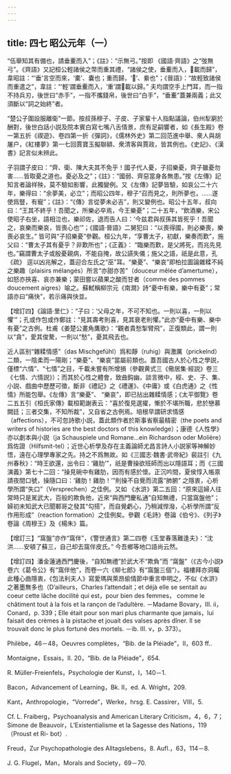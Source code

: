 ```yaml
---
---
---
```

title: 四七 昭公元年（一）
---




“伍舉知其有備也，請垂櫜而入”；《註》：“示無弓。”按即 《國語·齊語》之“弢無弓”。《齊語》又記桓公輕諸侯之幣而重其禮，“諸侯之使，垂櫜而入，𦓾載而歸”，韋昭註：“‘垂’言空而來，‘橐’、囊也；重而歸，‘𦓾’、絭也”；《晉語》：“故輕致諸侯而重遣之”，韋註：“‘輕’謂垂櫜而入，‘重’謂𦓾載以歸。” 夫均謂空手上門耳，而一指不持兵刃，後世曰“赤手”，一指不攜錢帛，後世曰“白手”，“垂櫜”蓋兼兩義；此又須斷以“詞之始終”者。

“楚公子圍設服離衛”一節。按叔孫穆子、子皮、子家輩十人指點議論，伯州犁窮於酬對，後世白話小説及院本賓白寫七嘴八舌情景，庶有足嗣響者，如《長生殿》卷一第五折《禊遊》、卷四第一折《彈詞》，《儒林外史》第二回范進中舉、衆人與胡屠户，《紅樓夢》第一七回賈寶玉擬聯額、衆清客與賈政，皆其例也。《史記》、《漢書》記言似未辨此。

子羽謂子皮曰：“齊、衛、陳大夫其不免乎！國子代人憂，子招樂憂，齊子雖憂勿害……皆取憂之道也。憂必及之”；《註》：“國弱、齊惡當身各無患。”按《左傳》記知言者論祥殃，莫不驗如影響，此獨變例。又《左傳》記夢皆驗，如哀公二十六年，樂得曰：“余夢美，必立”；而昭公四年，穆子“召而見之，則所夢也，……遂使爲豎，有寵”；《註》：“《傳》言從夢未必吉”，則又變例也。昭公十五年，叔向曰：“王其不終乎！吾聞之，所樂必卒焉，今王樂憂”；二十五年，“飲酒樂，宋公使昭子右坐，語相泣也，樂祁佐，退而告人曰：‘今兹君與叔孫其皆死乎！吾聞之，哀樂而樂哀，皆喪心也’”；《國語·晉語》二舅犯曰：“以喪得國，則必樂喪，樂喪必哀生。” 皆可與“子招樂憂”參觀。桓公九年，“享曹太子，初獻，樂奏而歎”，施父曰：“曹太子其有憂乎？非歎所也”；《正義》： “臨樂而歎，是父將死，而兆先見也。”竊謂曹太子或殷憂親病，不能自掩，故公讌失儀；施父之語，祇是此意，孔《疏》 逕以凶兆解之，蓋迎合左氏之“巫”耳。“樂憂”、“樂哀”即柏拉圖論雜糅不純之樂趣（plaisirs mélangés）所言“亦甜亦苦”（douceur mêlée d’amertume），如怒亦挾喜、哀亦兼樂；蒙田嘗以蘋果之酸而甘者（comme des pommes doucement aigres）喻之。蘇軾稱柳宗元《南澗》詩“憂中有樂，樂中有憂”；常語亦曰“痛快”，若示痛與快並。

【增訂四】《論語·里仁》：“子曰：‘父母之年，不可不知也。一則以喜，一則以懼’”；孔或作包或作鄭註：“見其壽考則喜，見其衰老則懼。”此亦“憂中有樂、樂中有憂”之古例。杜甫《姜楚公畫角鷹歌》：“觀者貴愁掣臂飛”，正復類此，謂一則以“貪”，愛其俊騺，一則以“愁”，憂其飛去也。

近人區别“雜糅情感”（das Mischgefühl）爲和靜（ruhig）與激厲（prickelnd）二類，一陰柔而一陽剛；“樂憂”、“樂哀”當屬前類也。蓋吾國古人於心性之學説，僅標“六情”、“七情”之目，千載未嘗有所增損（參觀黄式三《儆居集·經説》卷三《七情、六情説》）；而其於心性之體會，致曲鈎幽，談言微中，經、史、子、集、小説、戲曲中歷歷可徵，斷非《禮記》之《禮運》、《中庸》或《白虎通》之《性情》所能包舉。《左傳》言“樂憂”、 “樂哀”，即已拈出雜糅情感；《太平御覽》卷二五五引《桓氏家傳》載桓範謝表云：“喜於復見選擢，慚於不堪所職，悲於戀慕闕廷；三者交集，不知所裁”，又自省之古例焉。培根早謂研求情感（affections），不可忽詩歌小説，蓋此類作者於斯事省察最精密（the poets and writers of histories are the best doctors of this knowledge）；康德《人性學》亦以劇本與小説（ja Schauspiele und Romane...ein Richardson oder Molière）爲佐證（Hilfsmit-tel）；近世心析學及存在主義論師尤昌言詩人小説家等神解妙悟，遠在心理學專家之先。持之不爲無故。如《三國志·魏書·武帝紀》裴註引《九州春秋》：“時王欲還，出令曰：‘雞肋’”，祇是曹操欲班師而出以隱語耳；而《三國演義》第七十二回：“操見碗中有雞肋，因而有感於懷。正沉吟間，夏侯惇入帳禀請夜間口號，操隨口曰：‘雞肋！雞肋！’”則操不自覺而流露“肺腑” 之隱衷，心析學所謂“失口”（Versprechen）之佳例。又如 《水滸》第二五回：“原來這婦人往常時只是駡武大，百般的欺負他，近來“與西門慶私通”自知無禮，只當窩盤他”；婦初未知武大已聞鄆哥之發其“勾搭”，而自覺虧心，乃稍減悍潑，心析學所謂“反作用形成”（reaction formation）之佳例矣。參觀《毛詩》卷論《伯兮》、《列子》卷論《周穆王》及《楊朱》篇。

【增訂三】“窩盤”亦作“窩伴”，《警世通言》第二四卷《玉堂春落難逢夫》：“沈洪……安頓了蘇三，自己却去窩伴皮氏。” 今吾鄉等地口語尚云然。

【增訂四】潘金蓮通西門慶後，“自知無禮”於武大不“欺負”而 “窩盤”（《古今小説》卷六《葛令公》有“窩伴他”，而卷一六《柳七郎》有“窩盤三個”）。福樓拜亦洞矚此種心曲隱衷，《包法利夫人》寫愛瑪與萊昂偷情節中重言申明之，不似《水滸》之著墨無多也（D’ailleurs，Charles l’attendait；et déjà elle se sentait au coeur cette lâche docilité qui est，pour bien des femmes， comme le châtiment tout à la fois et la rançon de l’adultère. －Madame Bovary，III. ii，Conard，p. 339；Elle était pour son mari plus charmante que jamais，lui faisait des crèmes à la pistache et jouait des valses après dîner. Il se trouvait donc le plus fortuné des mortels. －ib. III. v，p. 373）。

Philèbe，46－48，Oeuvres complètes，“Bib. de la Pléiade”，II，603 ff..

Montaigne，Essais，II. 20，“Bib. de la Pléiade”，654.

R. Müller-Freienfels，Psychologie der Kunst，I，140－1.

Bacon，Advancement of Learning，Bk. II，ed. A. Wright，209.

Kant，Anthropologie，“Vorrede”，Werke，hrsg. E. Cassirer，VIII，5.

Cf. L. Fraiberg，Psychoanalysis and American Literary Criticism，4，6，7； Simone de Beauvoir，L’Existentialisme et la Sagesse des Nations，119（Proust et Ri- bot）.

Freud，Zur Psychopathologie des Alltagslebens，8. Aufl.，63，114－8.

J. G. Flugel，Man，Morals and Society，69－70.